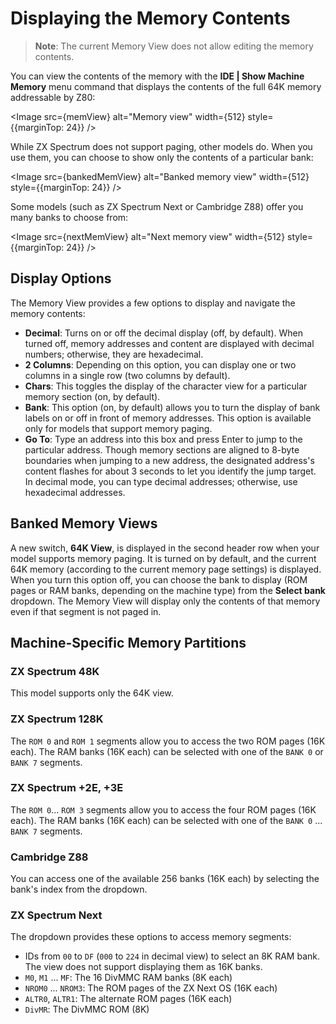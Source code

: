 
# Displaying the Memory Contents

> **Note**: The current Memory View does not allow editing the memory contents.

You can view the contents of the memory with the **IDE | Show Machine Memory** menu command that displays the contents of the full 64K memory addressable by Z80:

<Image src={memView} alt="Memory view" width={512} style={{marginTop: 24}} />

While ZX Spectrum does not support paging, other models do. When you use them, you can choose to show only the contents of a particular bank:

<Image src={bankedMemView} alt="Banked memory view" width={512} style={{marginTop: 24}} />

Some models (such as ZX Spectrum Next or Cambridge Z88) offer you many banks to choose from:

<Image src={nextMemView} alt="Next memory view" width={512} style={{marginTop: 24}} />

## Display Options

The Memory View provides a few options to display and navigate the memory contents:
- **Decimal**: Turns on or off the decimal display (off, by default). When turned off, memory addresses and content are displayed with decimal numbers; otherwise, they are hexadecimal.
- **2 Columns**: Depending on this option, you can display one or two columns in a single row (two columns by default).
- **Chars**: This toggles the display of the character view for a particular memory section (on, by default).
- **Bank**: This option (on, by default) allows you to turn the display of bank labels on or off in front of memory addresses. This option is available only for models that support memory paging.
- **Go To**: Type an address into this box and press Enter to jump to the particular address. Though memory sections are aligned to 8-byte boundaries when jumping to a new address, the designated address's content flashes for about 3 seconds to let you identify the jump target. In decimal mode, you can type decimal addresses; otherwise, use hexadecimal addresses.

## Banked Memory Views

A new switch, **64K View**, is displayed in the second header row when your model supports memory paging. It is turned on by default, and the current 64K memory (according to the current memory page settings) is displayed. When you turn this option off, you can choose the bank to display (ROM pages or RAM banks, depending on the machine type) from the **Select bank** dropdown. The Memory View will display only the contents of that memory even if that segment is not paged in.

## Machine-Specific Memory Partitions

### ZX Spectrum 48K

This model supports only the 64K view.

### ZX Spectrum 128K

The `ROM 0` and `ROM 1` segments allow you to access the two ROM pages (16K each). The RAM banks (16K each) can be selected with one of the `BANK 0` or `BANK 7` segments.

### ZX Spectrum +2E, +3E

The `ROM 0`... `ROM 3` segments allow you to access the four ROM pages (16K each). The RAM banks (16K each) can be selected with one of the `BANK 0` ... `BANK 7` segments.

### Cambridge Z88

You can access one of the available 256 banks (16K each) by selecting the bank's index from the dropdown.

### ZX Spectrum Next

The dropdown provides these options to access memory segments:
- IDs from `00` to `DF` (`000` to `224` in decimal view) to select an 8K RAM bank. The view does not support displaying them as 16K banks. 
- `M0`, `M1` ... `MF`: The 16 DivMMC RAM banks (8K each)
- `NROM0` ... `NROM3`: The ROM pages of the ZX Next OS (16K each)
- `ALTR0`, `ALTR1`: The alternate ROM pages (16K each)
- `DivMR`: The DivMMC ROM (8K)
